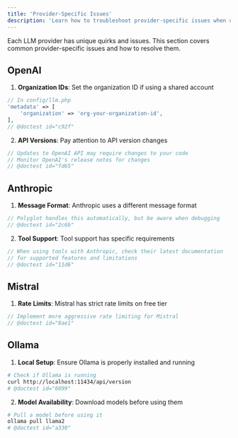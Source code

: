 ```yaml
---
title: 'Provider-Specific Issues'
description: 'Learn how to troubleshoot provider-specific issues when using Polyglot.'
---
```


Each LLM provider has unique quirks and issues. This section covers common provider-specific issues and how to resolve them.


## OpenAI

1. **Organization IDs**: Set the organization ID if using a shared account
```php
// In config/llm.php
'metadata' => [
    'organization' => 'org-your-organization-id',
],
// @doctest id="c92f"
```

2. **API Versions**: Pay attention to API version changes
```php
// Updates to OpenAI API may require changes to your code
// Monitor OpenAI's release notes for changes
// @doctest id="fd65"
```

## Anthropic

1. **Message Format**: Anthropic uses a different message format
```php
// Polyglot handles this automatically, but be aware when debugging
// @doctest id="2c6b"
```

2. **Tool Support**: Tool support has specific requirements
```php
// When using tools with Anthropic, check their latest documentation
// for supported features and limitations
// @doctest id="11d6"
```

## Mistral

1. **Rate Limits**: Mistral has strict rate limits on free tier
```php
// Implement more aggressive rate limiting for Mistral
// @doctest id="8ae1"
```


## Ollama

1. **Local Setup**: Ensure Ollama is properly installed and running
```bash
# Check if Ollama is running
curl http://localhost:11434/api/version
# @doctest id="6099"
```

2. **Model Availability**: Download models before using them
```bash
# Pull a model before using it
ollama pull llama2
# @doctest id="a330"
```
